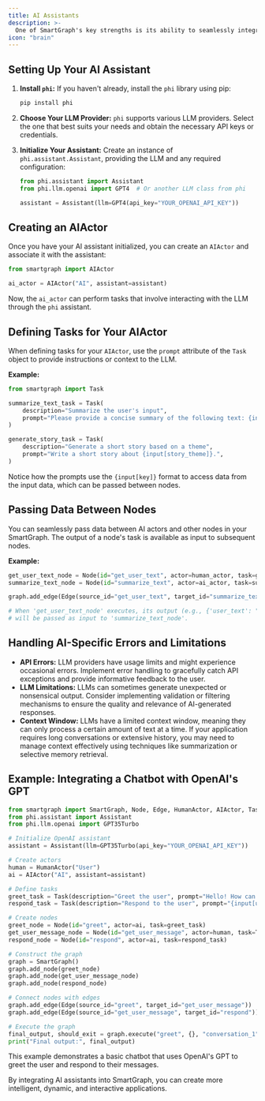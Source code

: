 ```yaml
---
title: AI Assistants
description: >-
  One of SmartGraph's key strengths is its ability to seamlessly integrate AI assistants and leverage the power of Large Language Models (LLMs). This page guides you through integrating AI capabilities using the `phi` library, enabling intelligent and interactive behavior in your SmartGraph applications.
icon: "brain"
---
```


## Setting Up Your AI Assistant

1. **Install `phi`:** If you haven't already, install the `phi` library using pip:

   ```bash
   pip install phi
   ```

2. **Choose Your LLM Provider:** `phi` supports various LLM providers. Select the one that best suits your needs and obtain the necessary API keys or credentials.

3. **Initialize Your Assistant:** Create an instance of `phi.assistant.Assistant`, providing the LLM and any required configuration:

   ```python
   from phi.assistant import Assistant
   from phi.llm.openai import GPT4  # Or another LLM class from phi

   assistant = Assistant(llm=GPT4(api_key="YOUR_OPENAI_API_KEY"))
   ```

## Creating an AIActor

Once you have your AI assistant initialized, you can create an `AIActor` and associate it with the assistant:

```python
from smartgraph import AIActor

ai_actor = AIActor("AI", assistant=assistant)
```

Now, the `ai_actor` can perform tasks that involve interacting with the LLM through the `phi` assistant.

## Defining Tasks for Your AIActor

When defining tasks for your `AIActor`, use the `prompt` attribute of the `Task` object to provide instructions or context to the LLM.

**Example:**

```python
from smartgraph import Task

summarize_text_task = Task(
    description="Summarize the user's input",
    prompt="Please provide a concise summary of the following text: {input[user_text]}",
)

generate_story_task = Task(
    description="Generate a short story based on a theme",
    prompt="Write a short story about {input[story_theme]}.",
)
```

Notice how the prompts use the `{input[key]}` format to access data from the input data, which can be passed between nodes.

## Passing Data Between Nodes

You can seamlessly pass data between AI actors and other nodes in your SmartGraph. The output of a node's task is available as input to subsequent nodes.

**Example:**

```python
get_user_text_node = Node(id="get_user_text", actor=human_actor, task=get_text_task)
summarize_text_node = Node(id="summarize_text", actor=ai_actor, task=summarize_text_task)

graph.add_edge(Edge(source_id="get_user_text", target_id="summarize_text"))

# When 'get_user_text_node' executes, its output (e.g., {'user_text': "Some text"})
# will be passed as input to 'summarize_text_node'.
```

## Handling AI-Specific Errors and Limitations

- **API Errors:** LLM providers have usage limits and might experience occasional errors. Implement error handling to gracefully catch API exceptions and provide informative feedback to the user.
- **LLM Limitations:** LLMs can sometimes generate unexpected or nonsensical output. Consider implementing validation or filtering mechanisms to ensure the quality and relevance of AI-generated responses.
- **Context Window:** LLMs have a limited context window, meaning they can only process a certain amount of text at a time. If your application requires long conversations or extensive history, you may need to manage context effectively using techniques like summarization or selective memory retrieval.

## Example: Integrating a Chatbot with OpenAI's GPT

```python
from smartgraph import SmartGraph, Node, Edge, HumanActor, AIActor, Task
from phi.assistant import Assistant
from phi.llm.openai import GPT35Turbo

# Initialize OpenAI assistant
assistant = Assistant(llm=GPT35Turbo(api_key="YOUR_OPENAI_API_KEY"))

# Create actors
human = HumanActor("User")
ai = AIActor("AI", assistant=assistant)

# Define tasks
greet_task = Task(description="Greet the user", prompt="Hello! How can I help you today?")
respond_task = Task(description="Respond to the user", prompt="{input[user_message]}")

# Create nodes
greet_node = Node(id="greet", actor=ai, task=greet_task)
get_user_message_node = Node(id="get_user_message", actor=human, task=Task(description="Get user message"))
respond_node = Node(id="respond", actor=ai, task=respond_task)

# Construct the graph
graph = SmartGraph()
graph.add_node(greet_node)
graph.add_node(get_user_message_node)
graph.add_node(respond_node)

# Connect nodes with edges
graph.add_edge(Edge(source_id="greet", target_id="get_user_message"))
graph.add_edge(Edge(source_id="get_user_message", target_id="respond"))

# Execute the graph
final_output, should_exit = graph.execute("greet", {}, "conversation_1")
print("Final output:", final_output)
```

This example demonstrates a basic chatbot that uses OpenAI's GPT to greet the user and respond to their messages.

By integrating AI assistants into SmartGraph, you can create more intelligent, dynamic, and interactive applications.
